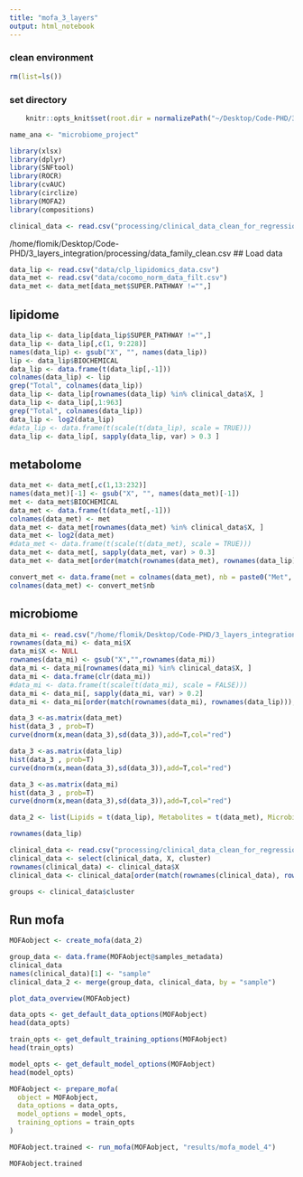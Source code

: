 ```yaml
---
title: "mofa_3_layers"
output: html_notebook
---
```


### clean environment
```r
rm(list=ls())
```

### set directory
```r
    knitr::opts_knit$set(root.dir = normalizePath("~/Desktop/Code-PHD/3_layers_integration/")) 
```


```r
name_ana <- "microbiome_project"
```

```r
library(xlsx)
library(dplyr)
library(SNFtool)
library(ROCR)
library(cvAUC)
library(circlize)
library(MOFA2)
library(compositions)
```

```r
clinical_data <- read.csv("processing/clinical_data_clean_for_regression_models.csv")
```


/home/flomik/Desktop/Code-PHD/3_layers_integration/processing/data_family_clean.csv
## Load data
```r
data_lip <- read.csv("data/clp_lipidomics_data.csv")
data_met <- read.csv("data/cocomo_norm_data_filt.csv")
data_met <- data_met[data_met$SUPER.PATHWAY !="",]
```

## lipidome
```r
data_lip <- data_lip[data_lip$SUPER_PATHWAY !="",]
data_lip <- data_lip[,c(1, 9:228)]
names(data_lip) <- gsub("X", "", names(data_lip))
lip <- data_lip$BIOCHEMICAL
data_lip <- data.frame(t(data_lip[,-1]))
colnames(data_lip) <- lip
grep("Total", colnames(data_lip))
data_lip <- data_lip[rownames(data_lip) %in% clinical_data$X, ]
data_lip <- data_lip[,1:963]
grep("Total", colnames(data_lip))
data_lip <- log2(data_lip)
#data_lip <- data.frame(t(scale(t(data_lip), scale = TRUE)))
data_lip <- data_lip[, sapply(data_lip, var) > 0.3 ]
```

## metabolome
```r
data_met <- data_met[,c(1,13:232)]
names(data_met)[-1] <- gsub("X", "", names(data_met)[-1])
met <- data_met$BIOCHEMICAL
data_met <- data.frame(t(data_met[,-1]))
colnames(data_met) <- met
data_met <- data_met[rownames(data_met) %in% clinical_data$X, ]
data_met <- log2(data_met)
#data_met <- data.frame(t(scale(t(data_met), scale = TRUE)))
data_met <- data_met[, sapply(data_met, var) > 0.3]
data_met <- data_met[order(match(rownames(data_met), rownames(data_lip))), ]
```

```r
convert_met <- data.frame(met = colnames(data_met), nb = paste0("Met", 1:ncol(data_met)))
colnames(data_met) <- convert_met$nb
```

## microbiome
```r
data_mi <- read.csv("/home/flomik/Desktop/Code-PHD/3_layers_integration/processing/data_count_microbiome.csv")
rownames(data_mi) <- data_mi$X
data_mi$X <- NULL
rownames(data_mi) <- gsub("X","",rownames(data_mi))
data_mi <- data_mi[rownames(data_mi) %in% clinical_data$X, ]
data_mi <- data.frame(clr(data_mi))
#data_mi <- data.frame(t(scale(t(data_mi), scale = FALSE)))
data_mi <- data_mi[, sapply(data_mi, var) > 0.2]
data_mi <- data_mi[order(match(rownames(data_mi), rownames(data_lip))), ]
```


```r
data_3 <-as.matrix(data_met)
hist(data_3 , prob=T)
curve(dnorm(x,mean(data_3),sd(data_3)),add=T,col="red")
```

```r
data_3 <-as.matrix(data_lip)
hist(data_3 , prob=T)
curve(dnorm(x,mean(data_3),sd(data_3)),add=T,col="red")
```

```r
data_3 <-as.matrix(data_mi)
hist(data_3 , prob=T)
curve(dnorm(x,mean(data_3),sd(data_3)),add=T,col="red")
```

```r
data_2 <- list(Lipids = t(data_lip), Metabolites = t(data_met), Microbiome = t(data_mi))
```

```r
rownames(data_lip)
```

```r
clinical_data <- read.csv("processing/clinical_data_clean_for_regression_models.csv")
clinical_data <- select(clinical_data, X, cluster)
rownames(clinical_data) <- clinical_data$X
clinical_data <- clinical_data[order(match(rownames(clinical_data), rownames(data_lip))), ]

groups <- clinical_data$cluster
```

## Run mofa
```r
MOFAobject <- create_mofa(data_2)
```
```r
group_data <- data.frame(MOFAobject@samples_metadata)
clinical_data
names(clinical_data)[1] <- "sample"
clinical_data_2 <- merge(group_data, clinical_data, by = "sample")
```

```r
plot_data_overview(MOFAobject)
```

```r
data_opts <- get_default_data_options(MOFAobject)
head(data_opts)
```

```r
train_opts <- get_default_training_options(MOFAobject)
head(train_opts)
```

```r
model_opts <- get_default_model_options(MOFAobject)
head(model_opts)
```

```r
MOFAobject <- prepare_mofa(
  object = MOFAobject,
  data_options = data_opts,
  model_options = model_opts,
  training_options = train_opts
)
```


```r
MOFAobject.trained <- run_mofa(MOFAobject, "results/mofa_model_4")
```

```r
MOFAobject.trained
```
